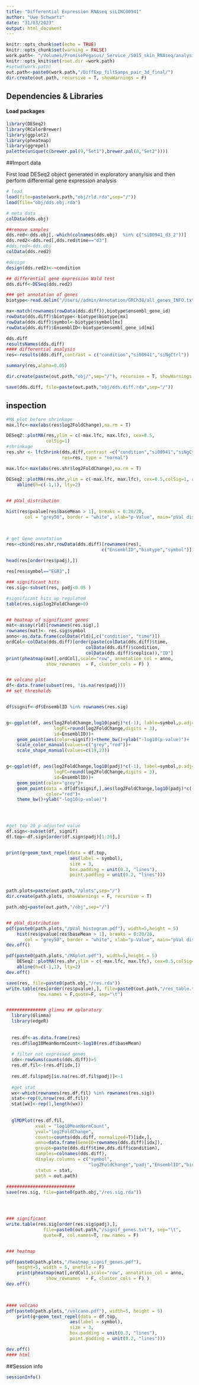 ```yaml
---
title: "Differential Expression RNAseq siLINC00941"
author: "Uwe Schwartz"
date: "31/03/2023"
output: html_document
---
```


```r
knitr::opts_chunk$set(echo = TRUE)
knitr::opts_chunk$set(warning = FALSE)
work.path<- "/Volumes/PromisePegasus/_Service_/S015_skin_RNAseq/analysis/"
knitr::opts_knit$set(root.dir =work.path)
#setwd(work.path)
out.path<-paste0(work.path,"/DiffExp_filtSamps_pair_3d_final/")
dir.create(out.path, recursive = T, showWarnings = F)
```

## Dependencies & Libraries

#### Load packages
```r
library(DESeq2)
library(RColorBrewer)
library(ggplot2)
library(pheatmap)
library(ggrepel)
palette(unique(c(brewer.pal(9,"Set1"),brewer.pal(8,"Set2"))))
```

##Import data

First load DESeq2 object generated in exploratory ananylsis and then perform differential gene expression analysis 
```r
# load 
load(file=paste(work.path,"obj/rld.rda",sep="/"))
load(file="obj/dds.obj.rda")

# meta data
colData(dds.obj)

##remove samples
dds.red<-dds.obj[,-which(colnames(dds.obj)  %in% c("si00941_d3_2"))]
dds.red2<-dds.red[,dds.red$time=="d3"]
#dds.red<-dds.obj
colData(dds.red2)

#design
design(dds.red2)<-~condition

## differential gene expression Wald test
dds.diff<-DESeq(dds.red2)

### get annotation of genes
biotype<-read.delim("/Users//admin/Annotation/GRCh38/all_genes_INFO.txt")

mx<-match(rownames(rowData(dds.diff)),biotype$ensembl_gene_id)
rowData(dds.diff)$biotype<-biotype$biotype[mx]
rowData(dds.diff)$symbol<-biotype$symbol[mx]
rowData(dds.diff)$EnsemblID<-biotype$ensembl_gene_id[mx]

dds.diff
resultsNames(dds.diff)
#### differential analysis
res<-results(dds.diff,contrast = c("condition","si00941","siNgCtrl"))

summary(res,alpha=0.05)


```


```r
dir.create(paste(out.path,"obj/",sep="/"), recursive = T, showWarnings = F)

save(dds.diff, file=paste(out.path,"obj/dds.diff.rda",sep="/"))

```

## inspection

```r

#MA plot before shrinkage
max.lfc<-max(abs(res$log2FoldChange),na.rm = T)

DESeq2::plotMA(res,ylim = c(-max.lfc, max.lfc), cex=0.5,
               colSig=1)  
#shrinkage
res.shr <- lfcShrink(dds.diff,contrast =c("condition","si00941","siNgCtrl"), 
                     res=res, type = "normal") 

max.lfc<-max(abs(res.shr$log2FoldChange),na.rm = T)

DESeq2::plotMA(res.shr,ylim = c(-max.lfc, max.lfc), cex=0.5,colSig=1, alpha=0.05)
    abline(h=c(-1,1), lty=2)

    
## pVal_distribution

hist(res$pvalue[res$baseMean > 1], breaks = 0:20/20,
       col = "grey50", border = "white", xlab="p-Value", main="pVal distribution")
     


# get Gene annotation
res<-cbind(res.shr,rowData(dds.diff)[rownames(res),
                                    c("EnsemblID","biotype","symbol")])
    
head(res[order(res$padj),])

res[res$symbol=="EGR3",]

### significant hits
res.sig<-subset(res, padj<0.05 )

#significant hits up regulated
table(res.sig$log2FoldChange>0)


## heatmap of significant genes 
mat<-assay(rld)[rownames(res.sig),]
rownames(mat)<- res.sig$symbol
anno<-as.data.frame(colData(rld)[,c("condition", "time")])
ordCol<-colData(dds.diff)[order(paste(colData(dds.diff)$time,
                              colData(dds.diff)$condition,
                              colData(dds.diff)$replica)),"ID"]  
print(pheatmap(mat[,ordCol],scale="row", annotation_col = anno,
               show_rownames  = F, cluster_cols = F) )


## volcano plot
df<-data.frame(subset(res, !is.na(res$padj)))
## set thresholds


df$signif<-df$EnsemblID %in% rownames(res.sig)


g<-ggplot(df, aes(log2FoldChange,log10(padj)*c(-1), lable=symbol,p.adj=padj,
                  logFC=round(log2FoldChange,digits = 3),
                  id=EnsemblID))+
    geom_point(aes(color=signif))+theme_bw()+ylab("-log10(p-value)")+
    scale_color_manual(values=c("grey","red"))+
    scale_shape_manual(values=c(19,23))


g<-ggplot(df, aes(log2FoldChange,log10(padj)*c(-1), label=symbol,p.adj=padj,
                  logFC=round(log2FoldChange,digits = 3),
                  id=EnsemblID))+
    geom_point(color="grey")+
    geom_point(data = df[df$signif,],aes(log2FoldChange,log10(padj)*c(-1)),
               color="red")+
    theme_bw()+ylab("-log10(p-value)")




#get top 20 p-adjusted value
df.sign<-subset(df, signif)
df.top<-df.sign[order(df.sign$padj)[1:20],]


print(g+geom_text_repel(data = df.top,
                        aes(label = symbol),
                        size = 3,
                        box.padding = unit(0.3, "lines"),
                        point.padding = unit(0.2, "lines")))



```


```r

path.plots=paste(out.path,"/plots",sep="/")
dir.create(path.plots, showWarnings = F, recursive = T)

path.obj=paste(out.path,"/obj",sep="/")


## pVal_distribution
pdf(paste0(path.plots,"/pVal_histogram.pdf"), width=5,height = 5)
    hist(res$pvalue[res$baseMean > 1], breaks = 0:20/20,
       col = "grey50", border = "white", xlab="p-Value", main="pVal distribution")
dev.off()

pdf(paste0(path.plots,"/MAplot.pdf"), width=5,height = 5)
    DESeq2::plotMA(res.shr,ylim = c(-max.lfc, max.lfc), cex=0.5,colSig=1, alpha=0.05)
    abline(h=c(-1,1), lty=2)
dev.off()

save(res, file=paste0(path.obj,"/res.rda"))
write.table(res[order(res$pvalue),], file=paste0(out.path,"/res_table.txt"),
            row.names = F,quote=F, sep="\t")


############### glimma ## eploratory
  library(Glimma)
  library(edgeR)
  
  
  res.df<-as.data.frame(res)
  res.df$log10MeanNormCount<-log10(res.df$baseMean)
  
  # filter not expressed genes
  idx<-rowSums(counts(dds.diff))>5
  res.df.fil<-(res.df[idx,])
  
  res.df.fil$padj[is.na(res.df.fil$padj)]<-1
  
  #get stat
  wx<-which(rownames(res.df.fil) %in% rownames(res.sig))
  stat<-rep(0,nrow(res.df.fil))
  stat[wx]<-rep(1,length(wx))
  
  
  glMDPlot(res.df.fil, 
           xval = "log10MeanNormCount",
           yval="log2FoldChange",
           counts=counts(dds.diff, normalized=T)[idx,],
           anno=data.frame(GeneID=rownames(dds.diff)[idx]),
           groups=paste(dds.diff$time,dds.diff$condition),
           samples=colnames(dds.diff),
           display.columns = c("symbol", 
                               "log2FoldChange","padj","EnsemblID","biotype"),
           status = stat,
           path = out.path)
  
##########################
save(res.sig, file=paste0(path.obj,"/res.sig.rda"))




### significant  
write.table(res.sig[order(res.sig$padj),],
              file=paste0(out.path,"/signif_genes.txt"), sep="\t",
              quote=F, col.names=T, row.names = F)


### heatmap

pdf(paste0(path.plots,"/heatmap_signif_genes.pdf"),
    height=5, width = 5, onefile = F)
    print(pheatmap(mat[,ordCol],scale="row", annotation_col = anno,
               show_rownames  = F, cluster_cols = F) )
dev.off()
 


#### volcano
pdf(paste0(path.plots,"/volcano.pdf"), width=5, height = 5)
    print(g+geom_text_repel(data = df.top,
                        aes(label = symbol),
                        size = 3,
                        box.padding = unit(0.3, "lines"),
                        point.padding = unit(0.2, "lines")))

dev.off()
#### html


```


##Session info
```r
sessionInfo()


```




